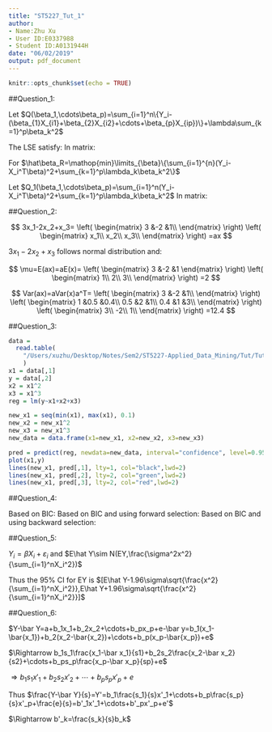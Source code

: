 ```yaml
---
title: "ST5227_Tut_1"
author:
- Name:Zhu Xu
- User ID:E0337988
- Student ID:A0131944H
date: "06/02/2019"
output: pdf_document
---
```


```r
knitr::opts_chunk$set(echo = TRUE)
```
\rule[-5pt]{16.3cm}{0.15em}
\linespread{1.3}

##Question_1:

\begin{center}
$\hat{\beta}_R=\mathop{min}\limits_{\beta}\{\sum_{i=1}^{n}(Y_i-X_i^T\beta)^2+\lambda\sum_{k=1}^p\beta_k^2\}$
\end{center}
Let $Q(\beta_1,\cdots\beta_p)=\sum_{i=1}^n\{Y_i-(\beta_{1}X_{i1}+\beta_{2}X_{i2}+\cdots+\beta_{p}X_{ip})\}+\lambda\sum_{k=1}^p\beta_k^2$

The LSE satisfy:
\begin{center}
$\frac{\partial Q(\beta_1,\cdots\beta_p)}{\partial \beta_1}=\frac{\partial Q(\beta_1,\cdots\beta_p)}{\partial \beta_2}=\cdots=\frac{\partial Q(\beta_1,\cdots\beta_p)}{\partial \beta_p}=0$
\end{center}
In matrix: 
\begin{center}
$X^TX\hat{\beta}_R+\lambda I\hat{\beta}_R=X^TY\quad\Rightarrow\hat{\beta}_R=(X^TX+\lambda I)^{-1}X^TY$
\end{center}
For $\hat\beta_R=\mathop{min}\limits_{\beta}\{\sum_{i=1}^{n}(Y_i-X_i^T\beta)^2+\sum_{k=1}^p\lambda_k\beta_k^2\}$

Let $Q_1(\beta_1,\cdots\beta_p)=\sum_{i=1}^n(Y_i-X_i^T\beta)^2+\sum_{k=1}^p\lambda_k\beta_k^2$
\begin{center}
$\frac{\partial Q_1(\beta_1,\cdots\beta_p)}{\partial \beta_1}=\frac{\partial Q_1(\beta_1,\cdots\beta_p)}{\partial \beta_2}=\cdots=\frac{\partial Q_1(\beta_1,\cdots\beta_p)}{\partial \beta_p}=0$
\end{center}
In matrix:
\begin{center}
$X^TX\hat\beta_R+diag(\lambda_k)\hat\beta_R=X^TY\quad\Rightarrow\hat\beta_R=[X^TX+diag(\lambda_k)]^{-1}X^TY$
\end{center}

##Question_2:

$$
3x_1-2x_2+x_3=
\left(
\begin{matrix}
3 &-2 &1\\
\end{matrix}
\right)
\left(
\begin{matrix}
x_1\\
x_2\\
x_3\\
\end{matrix}
\right)
=ax
$$

$3x_1-2x_2+x_3$ follows normal distribution and:

$$
\mu=E(ax)=aE(x)=
\left(
\begin{matrix}
3 &-2 &1
\end{matrix}
\right)
\left(
\begin{matrix}
1\\
2\\
3\\
\end{matrix}
\right)
=2
$$

$$
Var(ax)=aVar(x)a^T=
\left(
\begin{matrix}
3 &-2 &1\\
\end{matrix}
\right)
\left(
\begin{matrix}
1 &0.5 &0.4\\
0.5 &2 &1\\
0.4 &1 &3\\
\end{matrix}
\right)
\left(
\begin{matrix}
3\\
-2\\
1\\
\end{matrix}
\right)
=12.4
$$
\newpage

##Question_3:

```r
data = 
  read.table(
    "/Users/xuzhu/Desktop/Notes/Sem2/ST5227-Applied_Data_Mining/Tut/Tut1/data01T01.dat"
    )
x1 = data[,1]
y = data[,2]
x2 = x1^2
x3 = x1^3
reg = lm(y~x1+x2+x3)

new_x1 = seq(min(x1), max(x1), 0.1)
new_x2 = new_x1^2
new_x3 = new_x1^3
new_data = data.frame(x1=new_x1, x2=new_x2, x3=new_x3)

pred = predict(reg, newdata=new_data, interval="confidence", level=0.95)
plot(x1,y)
lines(new_x1, pred[,1], lty=1, col="black",lwd=2)
lines(new_x1, pred[,2], lty=2, col="green",lwd=2)
lines(new_x1, pred[,3], lty=2, col="red",lwd=2)
```





##Question_4:

Based on BIC: 
\begin{center}
BIC(145)=-4.6600(the smallest one)
\end{center}
Based on BIC and using forward selection:
\begin{center}
BIC(0)=0.9596, BIC(1)=0.7902, BIC(2)=1.0517, BIC(3)=1.0050, BIC(4)=0.7338, BIC(5)=0.7950

Thus we choose $x_4$ into model.

Then BIC(14)=0.5632, BIC(24)=0.8257, BIC(34)=0.7451, BIC(45)=-0.192

Thus we choose $x_5$ into model.

Then BIC(145)=-4.6600, BIc(245)=-0.1099, BIC(345)=-0.1223.

Finally we choose model 145.
\end{center}
Based on BIC and using backward selection:
\begin{center}
BIC(12345)=-4.5600, BIC(1234)=0.6714, BIC(1235)=0.5204, BIC(1245)=-4.6093, BIC(1345)=-4.6157, BIC(2345)=-0.0372

Thus drop 2 out of the model.

Then BIC(134)=0.5914, BIC(135)=0.4283, BIC(145)=-4.6600

Finally we choose model 145.
\end{center}

##Question_5:

$Y_i=\beta X_i+\varepsilon_i$ and $E\hat Y\sim N(EY,\frac{\sigma^2x^2}{\sum_{i=1}^nX_i^2})$

Thus the 95% CI for EY is $[E\hat Y-1.96\sigma\sqrt{\frac{x^2}{\sum_{i=1}^nX_i^2}},E\hat Y+1.96\sigma\sqrt{\frac{x^2}{\sum_{i=1}^nX_i^2}}]$

##Question_6:

$Y-\bar Y=a+b_1x_1+b_2x_2+\cdots+b_px_p+e-\bar y=b_1(x_1-\bar{x_1})+b_2(x_2-\bar{x_2})+\cdots+b_p(x_p-\bar{x_p})+e$

$\Rightarrow b_1s_1\frac{x_1-\bar x_1}{s1}+b_2s_2\frac{x_2-\bar x_2}{s2}+\cdots+b_ps_p\frac{x_p-\bar x_p}{sp}+e$

$\Rightarrow b_1s_1x'_1+b_2s_2x'_2+\cdots+b_ps_px'_p+e$

Thus $\frac{Y-\bar Y}{s}=Y'=b_1\frac{s_1}{s}x'_1+\cdots+b_p\frac{s_p}{s}x'_p+\frac{e}{s}=b'_1x'_1+\cdots+b'_px'_p+e'$

$\Rightarrow b'_k=\frac{s_k}{s}b_k$

